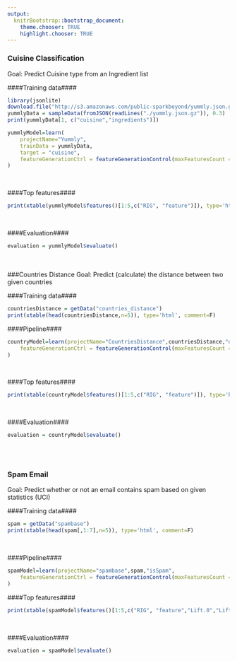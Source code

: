 ```yaml
---
output:
  knitrBootstrap::bootstrap_document:
    theme.chooser: TRUE
    highlight.chooser: TRUE
---
```


<!--
%\VignetteEngine{knitr}
%\VignetteIndexEntry{yummly}
%\VignetteDepends{xtable}
-->


### Cuisine Classification ###
Goal: Predict Cuisine type from an Ingredient list

####Training data####

```r
library(jsonlite)
download.file("http://s3.amazonaws.com/public-sparkbeyond/yummly.json.gz","./yummly.json.gz")
yummlyData = sampleData(fromJSON(readLines("./yummly.json.gz")), 0.3)
print(yummlyData[1, c("cuisine","ingredients")])
```

```r
yummlyModel=learn(
	projectName="Yummly",
	trainData = yummlyData,
	target = "cuisine",
	featureGenerationCtrl = featureGenerationControl(maxFeaturesCount = list(50))
)
```

<br>

####Top features####

```r
print(xtable(yummlyModel$features()[1:5,c("RIG", "feature")]), type='html', comment=F) 
```

<br>

####Evaluation####
```r
evaluation = yummlyModel$evaluate()
```

<br><br>
###Countries Distance
Goal: Predict (calculate) the distance between two given countries

####Training data####
```r
countriesDistance = getData("countries_distance")
print(xtable(head(countriesDistance,n=5)), type='html', comment=F)
```

####Pipeline####
```r
countryModel=learn(projectName="CountriesDistance",countriesDistance,"distance",
	featureGenerationCtrl = featureGenerationControl(maxFeaturesCount = list(50))
)
```
<br>

####Top features####

```r
print(xtable(countryModel$features()[1:5,c("RIG", "feature")]), type='html', comment=F) 
```

<br>

####Evaluation####
```r
evaluation = countryModel$evaluate()
```

<br><br>

### Spam Email

Goal: Predict whether or not an email contains spam based on given statistics (UCI)

####Training data####

```r
spam = getData("spambase")
print(xtable(head(spam[,1:7],n=5)), type='html', comment=F)
```

<br>

####Pipeline####
```r
spamModel=learn(projectName="spambase",spam,"isSpam",
	featureGenerationCtrl = featureGenerationControl(maxFeaturesCount = list(50))
)
```

####Top features####

```r
print(xtable(spamModel$features()[1:5,c("RIG", "feature","Lift.0","Lift.1")]), type='html', comment=F) 
```

<br>

####Evaluation####
```r
evaluation = spamModel$evaluate()
```